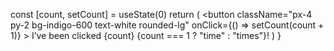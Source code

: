   const [count, setCount] = useState(0)
  return (
    <button
      className="px-4 py-2 bg-indigo-600 text-white rounded-lg"
      onClick={() => setCount(count + 1)}
    >
      I’ve been clicked {count} {count === 1 ? "time" : "times"}!
    </button>
  )
}